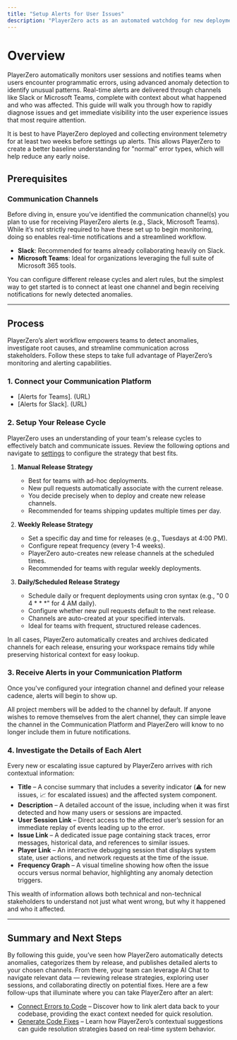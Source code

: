 ```yaml
---
title: "Setup Alerts for User Issues"
description: "PlayerZero acts as an automated watchdog for new deployments by creating dedicated release-specific monitoring channels that actively track and alert teams to any issues that emerge after a deployment."
---
```


# Overview

PlayerZero automatically monitors user sessions and notifies teams when users encounter programmatic errors, using advanced anomaly detection to identify unusual patterns. Real-time alerts are delivered through channels like Slack or Microsoft Teams, complete with context about what happened and who was affected. This guide will walk you through how to rapidly diagnose issues and get immediate visibility into the user experience issues that most require attention.

<Tip> It is best to have PlayerZero deployed and collecting environment telemetry for at least two weeks before settings up alerts. This allows PlayerZero to create a better baseline understanding for "normal" error types, which will help reduce any early noise.</Tip>

## **Prerequisites**

### Communication Channels

Before diving in, ensure you’ve identified the communication channel(s) you plan to use for receiving PlayerZero alerts (e.g., Slack, Microsoft Teams). While it’s not strictly required to have these set up to begin monitoring, doing so enables real-time notifications and a streamlined workflow.

- **Slack**: Recommended for teams already collaborating heavily on Slack.
- **Microsoft Teams**: Ideal for organizations leveraging the full suite of Microsoft 365 tools.

<Note> You can configure different release cycles and alert rules, but the simplest way to get started is to connect at least one channel and begin receiving notifications for newly detected anomalies. </Note>

---

## **Process**

PlayerZero’s alert workflow empowers teams to detect anomalies, investigate root causes, and streamline communication across stakeholders. Follow these steps to take full advantage of PlayerZero’s monitoring and alerting capabilities.

### 1. Connect your Communication Platform

- [Alerts for Teams]. (URL)
- [Alerts for Slack]. (URL)


### 2. Setup Your Release Cycle

PlayerZero uses an understanding of your team's release cycles to effectively batch and communicate issues. Review the following options and navigate to [settings](https://go.playerzero.app/setting/release-strategy) to configure the strategy that best fits.

1. **Manual Release Strategy**  
   - Best for teams with ad-hoc deployments.  
   - New pull requests automatically associate with the current release.  
   - You decide precisely when to deploy and create new release channels.  
   - Recommended for teams shipping updates multiple times per day.

2. **Weekly Release Strategy**  
   - Set a specific day and time for releases (e.g., Tuesdays at 4:00 PM).  
   - Configure repeat frequency (every 1-4 weeks).  
   - PlayerZero auto-creates new release channels at the scheduled times.  
   - Recommended for teams with regular weekly deployments.

3. **Daily/Scheduled Release Strategy**  
   - Schedule daily or frequent deployments using cron syntax (e.g., "0 0 4 * * *" for 4 AM daily).  
   - Configure whether new pull requests default to the next release.  
   - Channels are auto-created at your specified intervals.  
   - Ideal for teams with frequent, structured release cadences.

In all cases, PlayerZero automatically creates and archives dedicated channels for each release, ensuring your workspace remains tidy while preserving historical context for easy lookup.


### 3. Receive Alerts in your Communication Platform
Once you've configured your integration channel and defined your release cadence, alerts will begin to show up. 

All project members will be added to the channel by default. If anyone wishes to remove themselves from the alert channel, they can simple leave the channel in the Communication Platform and PlayerZero will know to no longer include them in future notifications.


### 4. Investigate the Details of Each Alert

Every new or escalating issue captured by PlayerZero arrives with rich contextual information:

- **Title** – A concise summary that includes a severity indicator (⚠️ for new issues, 📈 for escalated issues) and the affected system component.  
- **Description** – A detailed account of the issue, including when it was first detected and how many users or sessions are impacted.  
- **User Session Link** – Direct access to the affected user’s session for an immediate replay of events leading up to the error.  
- **Issue Link** – A dedicated issue page containing stack traces, error messages, historical data, and references to similar issues.  
- **Player Link** – An interactive debugging session that displays system state, user actions, and network requests at the time of the issue.  
- **Frequency Graph** – A visual timeline showing how often the issue occurs versus normal behavior, highlighting any anomaly detection triggers.

This wealth of information allows both technical and non-technical stakeholders to understand not just what went wrong, but why it happened and who it affected.

---

## **Summary and Next Steps**

By following this guide, you’ve seen how PlayerZero automatically detects anomalies, categorizes them by release, and publishes detailed alerts to your chosen channels. From there, your team can leverage AI Chat to navigate relevant data — reviewing release strategies, exploring user sessions, and collaborating directly on potential fixes. Here are a few follow-ups that illuminate where you can take PlayerZero after an alert:
- [Connect Errors to Code](/use-cases/resolve-customer-issues/resolve-customer-issues-UC2) – Discover how to link alert data back to your codebase, providing the exact context needed for quick resolution.
- [Generate Code Fixes](/use-cases/resolve-customer-issues/resolve-customer-issues-UC3) – Learn how PlayerZero’s contextual suggestions can guide resolution strategies based on real-time system behavior.

